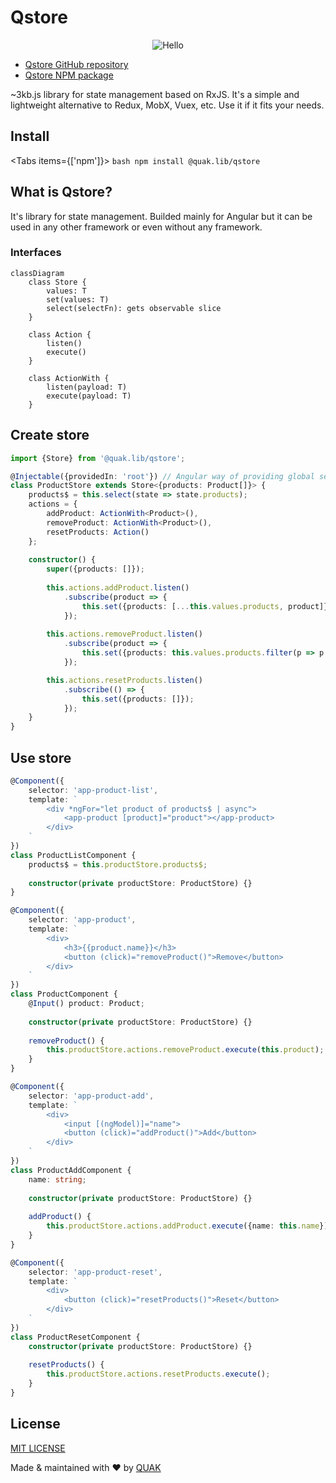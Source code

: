  

# Qstore

<p align="center">
    <Image src="/docs/qstore_logo.png" alt="Hello" width={100} height={100} />
</p>

* [Qstore GitHub repository](https://github.com/Walikuperek/Qstore)
* [Qstore NPM package](https://www.npmjs.com/package/@quak.lib/qstore)

~3kb.js library for state management based on RxJS. It's a simple and lightweight alternative to Redux, MobX, Vuex, etc. Use it if it fits your needs.

## Install
<Tabs items={['npm']}>
  <Tab>
    ```bash
    npm install @quak.lib/qstore
    ```
  </Tab>
</Tabs>
<br />

## What is Qstore?
It's library for state management. Builded mainly for Angular but it can be used in any other framework or even without any framework.

### Interfaces

```mermaid
classDiagram
    class Store {
        values: T
        set(values: T)
        select(selectFn): gets observable slice
    }

    class Action {
        listen()
        execute()
    }

    class ActionWith {
        listen(payload: T)
        execute(payload: T)
    }
```

## Create store

```typescript
import {Store} from '@quak.lib/qstore';

@Injectable({providedIn: 'root'}) // Angular way of providing global services
class ProductStore extends Store<{products: Product[]}> {
    products$ = this.select(state => state.products);
    actions = {
        addProduct: ActionWith<Product>(),
        removeProduct: ActionWith<Product>(),
        resetProducts: Action()
    };
    
    constructor() {
        super({products: []});
        
        this.actions.addProduct.listen()
            .subscribe(product => {
                this.set({products: [...this.values.products, product]});
            });
            
        this.actions.removeProduct.listen()
            .subscribe(product => {
                this.set({products: this.values.products.filter(p => p.id !== product.id)});
            });

        this.actions.resetProducts.listen()
            .subscribe(() => {
                this.set({products: []});
            });
    }
}
```

## Use store

```typescript
@Component({
    selector: 'app-product-list',
    template: `
        <div *ngFor="let product of products$ | async">
            <app-product [product]="product"></app-product>
        </div>
    `
})
class ProductListComponent {
    products$ = this.productStore.products$;
    
    constructor(private productStore: ProductStore) {}
}
```

```typescript
@Component({
    selector: 'app-product',
    template: `
        <div>
            <h3>{{product.name}}</h3>
            <button (click)="removeProduct()">Remove</button>
        </div>
    `
})
class ProductComponent {
    @Input() product: Product;
    
    constructor(private productStore: ProductStore) {}
    
    removeProduct() {
        this.productStore.actions.removeProduct.execute(this.product);
    }
}
```

```typescript
@Component({
    selector: 'app-product-add',
    template: `
        <div>
            <input [(ngModel)]="name">
            <button (click)="addProduct()">Add</button>
        </div>
    `
})
class ProductAddComponent {
    name: string;
    
    constructor(private productStore: ProductStore) {}
    
    addProduct() {
        this.productStore.actions.addProduct.execute({name: this.name});
    }
}
```

```typescript
@Component({
    selector: 'app-product-reset',
    template: `
        <div>
            <button (click)="resetProducts()">Reset</button>
        </div>
    `
})
class ProductResetComponent {
    constructor(private productStore: ProductStore) {}
    
    resetProducts() {
        this.productStore.actions.resetProducts.execute();
    }
}
```


## License

[MIT LICENSE](https://github.com/Walikuperek/Qstore/blob/master/LICENSE)

Made & maintained with ❤️ by [QUAK](https://quak.com.pl)